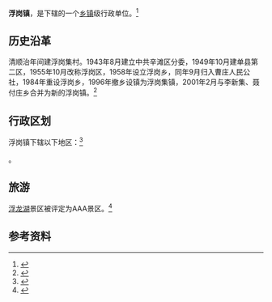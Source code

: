 {{中国乡级行政区|37/17/22/110/000}}

'''浮岗镇'''，是{{PRC admin/fullname|37/17/22/110/000|3}}下辖的一个[[乡镇|乡镇]]级行政单位。<ref>{{PRC admin/ref sgc|{{PRC admin/parent|37/17/22/110/000}}}}</ref>

==历史沿革==
清顺治年间建浮岗集村。1943年8月建立中共辛滩区分委，1949年10月建单县第二区，1955年10月改称浮岗区，1958年设立浮岗乡，同年9月归入曹庄人民公社，1984年重设浮岗乡，1996年撤乡设镇为浮岗集镇，2001年2月与李新集、聂付庄乡合并为新的浮岗镇。<ref>{{cite web|title=浮岗镇概况|url=http://www.hzsq.gov.cn/news.php?id=7070|publisher=菏泽市情网|deadurl=yes|archiveurl=https://web.archive.org/web/20130404150549/http://www.hzsq.gov.cn/news.php?id=7070|archivedate=2013-04-04}}</ref>

== 行政区划 ==

浮岗镇下辖以下地区：<ref>{{PRC admin/ref sgc|37/17/22/110/000}}</ref>

{{PRC admin/children|37/17/22/110/000}}。

==旅游==
[[浮龙湖|浮龙湖]]景区被评定为AAA景区。<ref>{{cite web|title=单县浮龙湖景区获评3A级|url=http://www.heze.cn/news/2011-11/22/content_119549.htm|publisher=牡丹晚报|access-date=2013-05-23|archive-date=2013-03-23|archive-url=https://web.archive.org/web/20130323181855/http://heze.cn/news/2011-11/22/content_119549.htm|dead-url=no}}</ref> 
== 参考资料 ==

{{reflist}}

{{行政区划小作品}}
{{PRC admin/navcat|37/17/22/110/000}}